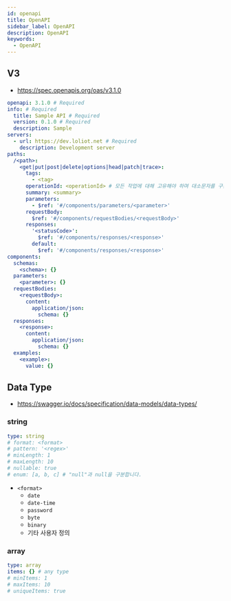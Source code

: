 ```yaml
---
id: openapi
title: OpenAPI
sidebar_label: OpenAPI
description: OpenAPI
keywords:
  - OpenAPI
---
```


## V3

- https://spec.openapis.org/oas/v3.1.0

```yaml
openapi: 3.1.0 # Required
info: # Required
  title: Sample API # Required
  version: 0.1.0 # Required
  description: Sample
servers:
  - url: https://dev.loliot.net # Required
    description: Development server
paths:
  /<path>:
    <get|put|post|delete|options|head|patch|trace>:
      tags:
        - <tag>
      operationId: <operationId> # 모든 작업에 대해 고유해야 하며 대소문자를 구분합니다.
      summary: <summary>
      parameters:
        - $ref: '#/components/parameters/<parameter>'
      requestBody:
        $ref: '#/components/requestBodies/<requestBody>'
      responses:
        '<statusCode>':
          $ref: '#/components/responses/<response>'
        default:
          $ref: '#/components/responses/<response>'
components:
  schemas:
    <schema>: {}
  parameters:
    <parameter>: {}
  requestBodies:
    <requestBody>:
      content:
        application/json:
          schema: {}
  responses:
    <response>:
      content:
        application/json:
          schema: {}
  examples:
    <example>:
      value: {}
```

## Data Type

- https://swagger.io/docs/specification/data-models/data-types/

### string

```yaml
type: string
# format: <format>
# pattern: '<regex>'
# minLength: 1
# maxLength: 10
# nullable: true
# enum: [a, b, c] # "null"과 null을 구분합니다.
```

- `<format>`
  - `date`
  - `date-time`
  - `password`
  - `byte`
  - `binary`
  - 기타 사용자 정의

### array

```yaml
type: array
items: {} # any type
# minItems: 1
# maxItems: 10
# uniqueItems: true
```
